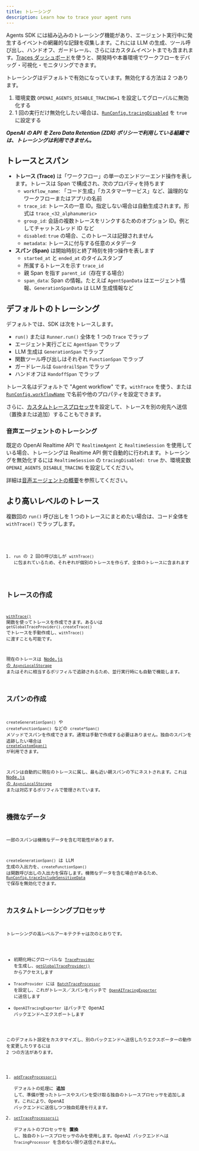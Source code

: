 ```yaml
---
title: トレーシング
description: Learn how to trace your agent runs
---
```



Agents SDK には組み込みのトレーシング機能があり、エージェント実行中に発生するイベントの網羅的な記録を収集します。これには LLM の生成、ツール呼び出し、ハンドオフ、ガードレール、さらにはカスタムイベントまでも含まれます。[Traces ダッシュボード](https://platform.openai.com/traces)を使うと、開発時や本番環境でワークフローをデバッグ・可視化・モニタリングできます。

<Aside type="note">

トレーシングはデフォルトで有効になっています。無効化する方法は 2 つあります。

1. 環境変数 `OPENAI_AGENTS_DISABLE_TRACING=1` を設定してグローバルに無効化する
2. 1 回の実行だけ無効化したい場合は、[`RunConfig.tracingDisabled`](/openai-agents-js/openai/agents-core/type-aliases/runconfig/#tracingdisabled) を `true` に設定する

**_OpenAI の API を Zero Data Retention (ZDR) ポリシーで利用している組織では、トレーシングは利用できません。_**

</Aside>

## トレースとスパン

- **トレース (Trace)** は「ワークフロー」の単一のエンドツーエンド操作を表します。トレースは Span で構成され、次のプロパティを持ちます
  - `workflow_name`: 「コード生成」「カスタマーサービス」など、論理的なワークフローまたはアプリの名前
  - `trace_id`: トレースの一意 ID。指定しない場合は自動生成されます。形式は `trace_<32_alphanumeric>`
  - `group_id`: 会話の複数トレースをリンクするためのオプション ID。例としてチャットスレッド ID など
  - `disabled`: `true` の場合、このトレースは記録されません
  - `metadata`: トレースに付与する任意のメタデータ
- **スパン (Span)** は開始時刻と終了時刻を持つ操作を表します
  - `started_at` と `ended_at` のタイムスタンプ
  - 所属するトレースを示す `trace_id`
  - 親 Span を指す `parent_id`（存在する場合）
  - `span_data`: Span の情報。たとえば `AgentSpanData` はエージェント情報、`GenerationSpanData` は LLM 生成情報など

## デフォルトのトレーシング

デフォルトでは、SDK は次をトレースします。

- `run()` または `Runner.run()` 全体を 1 つの `Trace` でラップ
- エージェント実行ごとに `AgentSpan` でラップ
- LLM 生成は `GenerationSpan` でラップ
- 関数ツール呼び出しはそれぞれ `FunctionSpan` でラップ
- ガードレールは `GuardrailSpan` でラップ
- ハンドオフは `HandoffSpan` でラップ

トレース名はデフォルトで "Agent workflow" です。`withTrace` を使う、または [`RunConfig.workflowName`](/openai/agents-core/type-aliases/runconfig/#workflowname) で名前や他のプロパティを設定できます。

さらに、[カスタムトレースプロセッサ](#custom-tracing-processors)を設定して、トレースを別の宛先へ送信（置換または追加）することもできます。

### 音声エージェントのトレーシング

既定の OpenAI Realtime API で `RealtimeAgent` と `RealtimeSession` を使用している場合、トレーシングは Realtime API 側で自動的に行われます。トレーシングを無効化するには `RealtimeSession` の `tracingDisabled: true` か、環境変数 `OPENAI_AGENTS_DISABLE_TRACING` を設定してください。

詳細は[音声エージェントの概要](/ja/guides/voice-agents)を参照してください。

## より高いレベルのトレース

複数回の `run()` 呼び出しを 1 つのトレースにまとめたい場合は、コード全体を `withTrace()` でラップします。

<Code lang="typescript" code={customTraceExample} />

1. `run` の 2 回の呼び出しが `withTrace()` に包まれているため、それぞれが個別のトレースを作らず、全体のトレースに含まれます

## トレースの作成

[`withTrace()`](/openai/agents-core/functions/withtrace/) 関数を使ってトレースを作成できます。あるいは `getGlobalTraceProvider().createTrace()` でトレースを手動作成し、`withTrace()` に渡すことも可能です。

現在のトレースは [Node.js の `AsyncLocalStorage`](https://nodejs.org/api/async_context.html#class-asynclocalstorage) またはそれに相当するポリフィルで追跡されるため、並行実行時にも自動で機能します。

## スパンの作成

`createGenerationSpan()` や `createFunctionSpan()` などの `create*Span()` メソッドでスパンを作成できます。通常は手動で作成する必要はありません。独自のスパンを追跡したい場合は [`createCustomSpan()`](/openai/agents-core/functions/createcustomspan/) が利用できます。

スパンは自動的に現在のトレースに属し、最も近い親スパンの下にネストされます。これは [Node.js の `AsyncLocalStorage`](https://nodejs.org/api/async_context.html#class-asynclocalstorage) または対応するポリフィルで管理されています。

## 機微なデータ

一部のスパンは機微なデータを含む可能性があります。

`createGenerationSpan()` は LLM 生成の入出力を、`createFunctionSpan()` は関数呼び出しの入出力を保存します。機微なデータを含む場合があるため、[`RunConfig.traceIncludeSensitiveData`](/openai/agents-core/type-aliases/runconfig/#traceincludesensitivedata) で保存を無効化できます。

## カスタムトレーシングプロセッサ

トレーシングの高レベルアーキテクチャは次のとおりです。

- 初期化時にグローバルな [`TraceProvider`](/openai/agents-core/classes/traceprovider) を生成し、[`getGlobalTraceProvider()`](/openai/agents-core/functions/getglobaltraceprovider/) からアクセスします
- `TraceProvider` には [`BatchTraceProcessor`](/openai-agents-js/openai/agents-core/classes/batchtraceprocessor/) を設定し、これがトレース／スパンをバッチで [`OpenAITracingExporter`](/openai-agents-js/openai/agents-openai/classes/openaitracingexporter/) に送信します
- `OpenAITracingExporter` はバッチで OpenAI バックエンドへエクスポートします

このデフォルト設定をカスタマイズし、別のバックエンドへ送信したりエクスポーターの動作を変更したりするには 2 つの方法があります。

1. [`addTraceProcessor()`](/openai-agents-js/openai/agents-core/functions/addtraceprocessor)  
   デフォルトの処理に **追加** して、準備が整ったトレースやスパンを受け取る独自のトレースプロセッサを追加します。これにより、OpenAI バックエンドに送信しつつ独自処理を行えます。
2. [`setTraceProcessors()`](/openai-agents-js/openai/agents-core/functions/settraceprocessors)  
   デフォルトのプロセッサを **置換** し、独自のトレースプロセッサのみを使用します。OpenAI バックエンドへは `TracingProcessor` を含めない限り送信されません。
